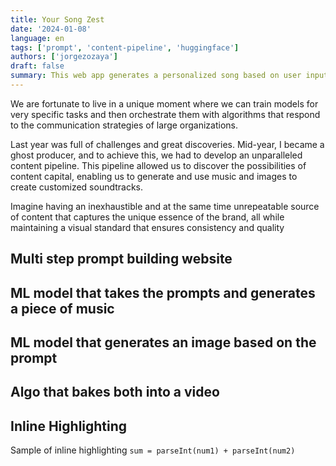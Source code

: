 ```yaml
---
title: Your Song Zest
date: '2024-01-08'
language: en
tags: ['prompt', 'content-pipeline', 'huggingface']
authors: ['jorgezozaya']
draft: false
summary: This web app generates a personalized song based on user input.
---
```



We are fortunate to live in a unique moment where we can train models for very specific tasks and then orchestrate them with algorithms that respond to the communication strategies of large organizations. 

Last year was full of challenges and great discoveries. Mid-year, I became a ghost producer, and to achieve this, we had to develop an unparalleled content pipeline. This pipeline allowed us to discover the possibilities of content capital, enabling us to generate and use music and images to create customized soundtracks. 

Imagine having an inexhaustible and at the same time unrepeatable source of content that captures the unique essence of the brand, all while maintaining a visual standard that ensures consistency and quality


## Multi step prompt building website

## ML model that takes the prompts and generates a piece of music

## ML model that generates an image based on the prompt

## Algo that bakes both into a video


## Inline Highlighting

Sample of inline highlighting `sum = parseInt(num1) + parseInt(num2)`